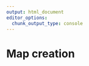 ```yaml
---
output: html_document
editor_options: 
  chunk_output_type: console
---
```

# Map creation {#map-creation}
